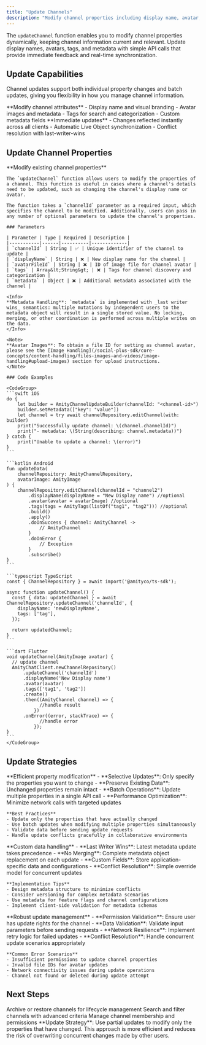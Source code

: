 ```yaml
---
title: "Update Channels"
description: "Modify channel properties including display name, avatar, tags, and metadata to keep channel information current and relevant"
---
```


The `updateChannel` function enables you to modify channel properties dynamically, keeping channel information current and relevant. Update display names, avatars, tags, and metadata with simple API calls that provide immediate feedback and real-time synchronization.

## Update Capabilities

Channel updates support both individual property changes and batch updates, giving you flexibility in how you manage channel information.

<CardGroup cols={2}>
  <Card title="Property Updates" icon="pen-to-square">
    **Modify channel attributes**
    - Display name and visual branding
    - Avatar images and metadata
    - Tags for search and categorization
    - Custom metadata fields
  </Card>
  <Card title="Real-time Sync" icon="bolt">
    **Immediate updates**
    - Changes reflected instantly across all clients
    - Automatic Live Object synchronization
    - Conflict resolution with last-writer-wins
  </Card>
</CardGroup>

## Update Channel Properties

<Tabs>
  <Tab title="Overview">
    **Modify existing channel properties**
    
    The `updateChannel` function allows users to modify the properties of a channel. This function is useful in cases where a channel's details need to be updated, such as changing the channel's display name or avatar.

    The function takes a `channelId` parameter as a required input, which specifies the channel to be modified. Additionally, users can pass in any number of optional parameters to update the channel's properties.

    ### Parameters

    | Parameter | Type | Required | Description |
    |-----------|------|----------|-------------|
    | `channelId` | String | ✅ | Unique identifier of the channel to update |
    | `displayName` | String | ❌ | New display name for the channel |
    | `avatarFileId` | String | ❌ | ID of image file for channel avatar |
    | `tags` | Array&lt;String&gt; | ❌ | Tags for channel discovery and categorization |
    | `metadata` | Object | ❌ | Additional metadata associated with the channel |

    <Info>
    **Metadata Handling**: `metadata` is implemented with _last writer wins_ semantics: multiple mutations by independent users to the metadata object will result in a single stored value. No locking, merging, or other coordination is performed across multiple writes on the data.
    </Info>

    <Note>
    **Avatar Images**: To obtain a file ID for setting as channel avatar, please see the [Image Handling](/social-plus-sdk/core-concepts/content-handling/files-images-and-videos/image-handling#upload-images) section for upload instructions.
    </Note>

    ### Code Examples

    <CodeGroup>
    ```swift iOS
    do {
        let builder = AmityChannelUpdateBuilder(channelId: "<channel-id>")
        builder.setMetadata(["key": "value"])
        let channel = try await channelRepository.editChannel(with: builder)
        print("Successfully update channel: \(channel.channelId)")
        print("- metadata: \(String(describing: channel.metadata))")
    } catch {
        print("Unable to update a channel: \(error)")
    }
    ```

    ```kotlin Android
    fun updateData(
        channelRepository: AmityChannelRepository,
        avatarImage: AmityImage
    ) {
        channelRepository.editChannel(channelId = "channel2")
            .displayName(displayName = "New Display name") //optional
            .avatar(avatar = avatarImage) //optional
            .tags(tags = AmityTags(listOf("tag1", "tag2"))) //optional
            .build()
            .apply()
            .doOnSuccess { channel: AmityChannel ->
                // AmityChannel
            }
            .doOnError {
                // Exception
            }
            .subscribe()
    }
    ```

    ```typescript TypeScript
    const { ChannelRepository } = await import('@amityco/ts-sdk');

    async function updateChannel() {
      const { data: updatedChannel } = await ChannelRepository.updateChannel('channelId', {
        displayName: 'newDisplayName',
        tags: ['tag'],
      });

      return updatedChannel;
    }
    ```

    ```dart Flutter
    void updateChannel(AmityImage avatar) {
      // update channel
      AmityChatClient.newChannelRepository()
          .updateChannel('channelId')
          .displayName('New Display name')
          .avatar(avatar)
          .tags(['tag1', 'tag2'])
          .create()
          .then((AmityChannel channel) => {
                //handle result
              })
          .onError((error, stackTrace) => {
                //handle error
              });
    }
    ```
    </CodeGroup>
  </Tab>
</Tabs>

## Update Strategies

<AccordionGroup>
  <Accordion title="Partial Updates" icon="pen-to-square">
    **Efficient property modification**
    - **Selective Updates**: Only specify the properties you want to change
    - **Preserve Existing Data**: Unchanged properties remain intact
    - **Batch Operations**: Update multiple properties in a single API call
    - **Performance Optimization**: Minimize network calls with targeted updates

    **Best Practices**
    - Update only the properties that have actually changed
    - Use batch updates when modifying multiple properties simultaneously
    - Validate data before sending update requests
    - Handle update conflicts gracefully in collaborative environments
  </Accordion>

  <Accordion title="Metadata Management" icon="database">
    **Custom data handling**
    - **Last Writer Wins**: Latest metadata update takes precedence
    - **No Merging**: Complete metadata object replacement on each update
    - **Custom Fields**: Store application-specific data and configurations
    - **Conflict Resolution**: Simple override model for concurrent updates

    **Implementation Tips**
    - Design metadata structure to minimize conflicts
    - Consider versioning for complex metadata scenarios
    - Use metadata for feature flags and channel configurations
    - Implement client-side validation for metadata schemas
  </Accordion>

  <Accordion title="Error Handling" icon="triangle-exclamation">
    **Robust update management**
    - **Permission Validation**: Ensure user has update rights for the channel
    - **Data Validation**: Validate input parameters before sending requests
    - **Network Resilience**: Implement retry logic for failed updates
    - **Conflict Resolution**: Handle concurrent update scenarios appropriately

    **Common Error Scenarios**
    - Insufficient permissions to update channel properties
    - Invalid file IDs for avatar updates
    - Network connectivity issues during update operations
    - Channel not found or deleted during update attempt
  </Accordion>
</AccordionGroup>

## Next Steps

<CardGroup cols={3}>
  <Card title="Archive Channels" href="archive-channels" icon="box-archive">
    Archive or restore channels for lifecycle management
  </Card>
  <Card title="Query Channels" href="query-channels" icon="magnifying-glass">
    Search and filter channels with advanced criteria
  </Card>
  <Card title="Channel Members" href="../members/overview" icon="users">
    Manage channel membership and permissions
  </Card>
</CardGroup>

<Tip>
**Update Strategy**: Use partial updates to modify only the properties that have changed. This approach is more efficient and reduces the risk of overwriting concurrent changes made by other users.
</Tip>
